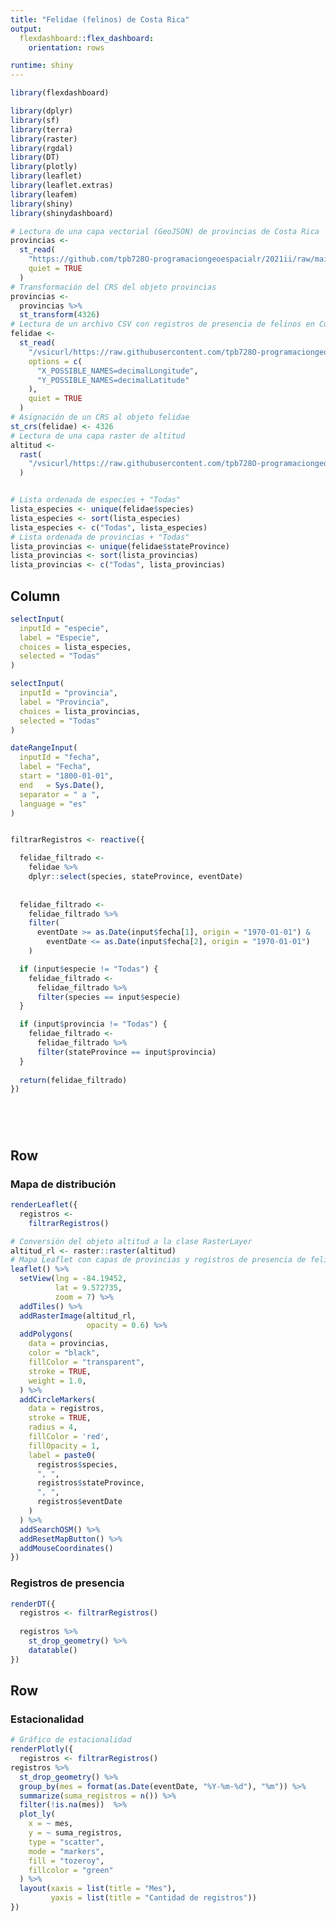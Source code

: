 ```yaml
---
title: "Felidae (felinos) de Costa Rica"
output: 
  flexdashboard::flex_dashboard:
    orientation: rows

runtime: shiny
---
```


```r
library(flexdashboard)
```

```r
library(dplyr)
library(sf)
library(terra)
library(raster)
library(rgdal)
library(DT)
library(plotly)
library(leaflet)
library(leaflet.extras)
library(leafem)
library(shiny)
library(shinydashboard)
```

```r
# Lectura de una capa vectorial (GeoJSON) de provincias de Costa Rica
provincias <-
  st_read(
    "https://github.com/tpb728O-programaciongeoespacialr/2021ii/raw/main/datos/ign/delimitacion-territorial-administrativa/provincias-simplificadas_100m.geojson",
    quiet = TRUE
  )
# Transformación del CRS del objeto provincias
provincias <-
  provincias %>%
  st_transform(4326)
# Lectura de un archivo CSV con registros de presencia de felinos en Costa Rica
felidae <-
  st_read(
    "/vsicurl/https://raw.githubusercontent.com/tpb728O-programaciongeoespacialr/2021ii/main/datos/gbif/felidae.csv",
    options = c(
      "X_POSSIBLE_NAMES=decimalLongitude",
      "Y_POSSIBLE_NAMES=decimalLatitude"
    ),
    quiet = TRUE
  )
# Asignación de un CRS al objeto felidae
st_crs(felidae) <- 4326
# Lectura de una capa raster de altitud
altitud <-
  rast(
    "/vsicurl/https://raw.githubusercontent.com/tpb728O-programaciongeoespacialr/2021ii/master/datos/worldclim/altitud.tif"
  )


# Lista ordenada de especies + "Todas"
lista_especies <- unique(felidae$species)
lista_especies <- sort(lista_especies)
lista_especies <- c("Todas", lista_especies)
# Lista ordenada de provincias + "Todas"
lista_provincias <- unique(felidae$stateProvince)
lista_provincias <- sort(lista_provincias)
lista_provincias <- c("Todas", lista_provincias)
```


Column {.sidebar}
-----------------------------------------------------------------------
```r

selectInput(
  inputId = "especie",
  label = "Especie",
  choices = lista_especies,
  selected = "Todas"
)

selectInput(
  inputId = "provincia",
  label = "Provincia",
  choices = lista_provincias,
  selected = "Todas"
)

dateRangeInput(
  inputId = "fecha",
  label = "Fecha",
  start = "1800-01-01",
  end   = Sys.Date(),
  separator = " a ",
  language = "es"
)


filtrarRegistros <- reactive({

  felidae_filtrado <-
    felidae %>%
    dplyr::select(species, stateProvince, eventDate)
  
 
  felidae_filtrado <-
    felidae_filtrado %>%
    filter(
      eventDate >= as.Date(input$fecha[1], origin = "1970-01-01") &
        eventDate <= as.Date(input$fecha[2], origin = "1970-01-01")
    )

  if (input$especie != "Todas") {
    felidae_filtrado <-
      felidae_filtrado %>%
      filter(species == input$especie)
  }

  if (input$provincia != "Todas") {
    felidae_filtrado <-
      felidae_filtrado %>%
      filter(stateProvince == input$provincia)
  }
  
  return(felidae_filtrado)
})






```



Row
-----------------------------------------------------------------------

### Mapa de distribución

```r
renderLeaflet({
  registros <-
    filtrarRegistros()

# Conversión del objeto altitud a la clase RasterLayer
altitud_rl <- raster::raster(altitud)
# Mapa Leaflet con capas de provincias y registros de presencia de felinos
leaflet() %>%
  setView(lng = -84.19452,
          lat = 9.572735,
          zoom = 7) %>%
  addTiles() %>%
  addRasterImage(altitud_rl,
                 opacity = 0.6) %>%
  addPolygons(
    data = provincias,
    color = "black",
    fillColor = "transparent",
    stroke = TRUE,
    weight = 1.0,
  ) %>%
  addCircleMarkers(
    data = registros,
    stroke = TRUE,
    radius = 4,
    fillColor = 'red',
    fillOpacity = 1,
    label = paste0(
      registros$species,
      ", ",
      registros$stateProvince,
      ", ",
      registros$eventDate
    )
  ) %>%
  addSearchOSM() %>% 
  addResetMapButton() %>%
  addMouseCoordinates()
})

```

### Registros de presencia

```r
renderDT({
  registros <- filtrarRegistros()
  
  registros %>%
    st_drop_geometry() %>%
    datatable()
})
```

Row
-----------------------------------------------------------------------

### Estacionalidad

```r
# Gráfico de estacionalidad
renderPlotly({
  registros <- filtrarRegistros()
registros %>%
  st_drop_geometry() %>%
  group_by(mes = format(as.Date(eventDate, "%Y-%m-%d"), "%m")) %>%
  summarize(suma_registros = n()) %>%
  filter(!is.na(mes))  %>%
  plot_ly(
    x = ~ mes,
    y = ~ suma_registros,
    type = "scatter",
    mode = "markers",
    fill = "tozeroy",
    fillcolor = "green"
  ) %>%
  layout(xaxis = list(title = "Mes"),
         yaxis = list(title = "Cantidad de registros"))
})
```